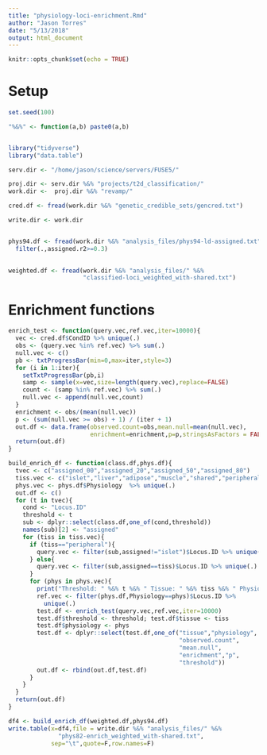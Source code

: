 ```yaml
---
title: "physiology-loci-enrichment.Rmd"
author: "Jason Torres"
date: "5/13/2018"
output: html_document
---
```


```r
knitr::opts_chunk$set(echo = TRUE)
```

# Setup


```r

set.seed(100)

"%&%" <- function(a,b) paste0(a,b)


library("tidyverse")
library("data.table")

serv.dir <- "/home/jason/science/servers/FUSE5/"

proj.dir <- serv.dir %&% "projects/t2d_classification/"
work.dir <-  proj.dir %&% "revamp/" 

cred.df <- fread(work.dir %&% "genetic_credible_sets/gencred.txt")

write.dir <- work.dir   


phys94.df <- fread(work.dir %&% "analysis_files/phys94-ld-assigned.txt") %>%
  filter(.,assigned.r2>=0.3)
  


```


```r

weighted.df <- fread(work.dir %&% "analysis_files/" %&% 
                     "classified-loci_weighted_with-shared.txt")
```



# Enrichment functions 

```r

enrich_test <- function(query.vec,ref.vec,iter=10000){
  vec <- cred.df$CondID %>% unique(.)
  obs <- (query.vec %in% ref.vec) %>% sum(.)
  null.vec <- c()
  pb <- txtProgressBar(min=0,max=iter,style=3)
  for (i in 1:iter){
    setTxtProgressBar(pb,i)
    samp <- sample(x=vec,size=length(query.vec),replace=FALSE)
    count <- (samp %in% ref.vec) %>% sum(.)
    null.vec <- append(null.vec,count)
  }
  enrichment <- obs/(mean(null.vec))
  p <- (sum(null.vec >= obs) + 1) / (iter + 1)
  out.df <- data.frame(observed.count=obs,mean.null=mean(null.vec),
                       enrichment=enrichment,p=p,stringsAsFactors = FALSE)
  return(out.df)
}

build_enrich_df <- function(class.df,phys.df){
  tvec <- c("assigned_00","assigned_20","assigned_50","assigned_80")
  tiss.vec <- c("islet","liver","adipose","muscle","shared","peripheral")
  phys.vec <- phys.df$Physiology  %>% unique(.)
  out.df <- c()
  for (t in tvec){
    cond <- "Locus.ID"
    threshold <- t
    sub <- dplyr::select(class.df,one_of(cond,threshold))
    names(sub)[2] <- "assigned"
    for (tiss in tiss.vec){
      if (tiss=="peripheral"){
        query.vec <- filter(sub,assigned!="islet")$Locus.ID %>% unique(.)
      } else{
        query.vec <- filter(sub,assigned==tiss)$Locus.ID %>% unique(.)
      }
      for (phys in phys.vec){
        print("Threshold: " %&% t %&% " Tissue: " %&% tiss %&% " Physiology: " %&% phys)
        ref.vec <- filter(phys.df,Physiology==phys)$Locus.ID %>% 
          unique(.)
        test.df <- enrich_test(query.vec,ref.vec,iter=10000)
        test.df$threshold <- threshold; test.df$tissue <- tiss
        test.df$physiology <- phys
        test.df <- dplyr::select(test.df,one_of("tissue","physiology",
                                                "observed.count",
                                                "mean.null",
                                                "enrichment","p",
                                                "threshold"))
        out.df <- rbind(out.df,test.df)
      }
    }
  }
  return(out.df)
}


```


```r


df4 <- build_enrich_df(weighted.df,phys94.df)
write.table(x=df4,file = write.dir %&% "analysis_files/" %&% 
              "phys82-enrich_weighted_with-shared.txt",
            sep="\t",quote=F,row.names=F)


```









